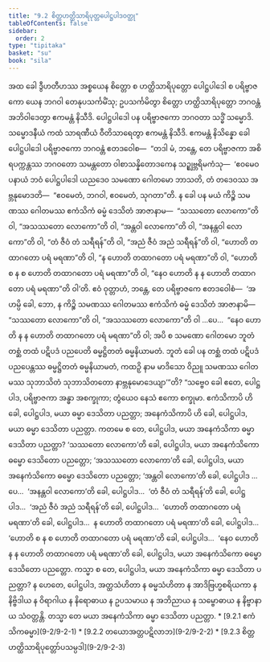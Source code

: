 ```yaml
---
title: "9.2 စိတ္တဟတ္ထိသာရိပုတ္တပေါဋ္ဌပါဒဝတ္ထု"
tableOfContents: false
sidebar:
  order: 2
type: "tipitaka"
basket: "su"
book: "sila"
---
```



<DynamicBreadcrumb />

<Division number="422" book="sila" e="ch" v="6" p="175">

<Paragraph number="720" book="sila">
အထ ခေါ ဒွီဟတီဟဿ အစ္စယေန စိတ္တော စ ဟတ္ထိသာရိပုတ္တော ပေါဋ္ဌပါဒေါ စ ပရိဗ္ဗာဇကော ယေန ဘဂဝါ တေနုပသင်္ကမိံသု; ဥပသင်္ကမိတွာ စိတ္တော ဟတ္ထိသာရိပုတ္တော ဘဂဝန္တံ အဘိဝါဒေတွာ ဧကမန္တံ နိသီဒိ. ပေါဋ္ဌပါဒေါ ပန ပရိဗ္ဗာဇကော ဘဂဝတာ သဒ္ဓိံ သမ္မောဒိ. သမ္မောဒနီယံ ကထံ သာရဏီယံ ဝီတိသာရေတွာ ဧကမန္တံ နိသီဒိ. ဧကမန္တံ နိသိန္နော ခေါ ပေါဋ္ဌပါဒေါ ပရိဗ္ဗာဇကော ဘဂဝန္တံ ဧတဒဝေါစ—  “တဒါ မံ, ဘန္တေ, တေ ပရိဗ္ဗာဇကာ အစိရပက္ကန္တဿ ဘဂဝတော သမန္တတော ဝါစာသန္နိတောဒကေန သဉ္ဈဗ္ဘရိမကံသု—  ‘ဧဝမေဝ ပနာယံ ဘဝံ ပေါဋ္ဌပါဒေါ ယညဒေဝ သမဏော ဂေါတမော ဘာသတိ, တံ တဒေဝဿ အဗ္ဘနုမောဒတိ—  “ဧဝမေတံ, ဘဂဝါ, ဧဝမေတံ, သုဂတာ”တိ. န ခေါ ပန မယံ ကိဉ္စိ သမဏဿ ဂေါတမဿ ဧကံသိကံ ဓမ္မံ ဒေသိတံ အာဇာနာမ—  “သဿတော လောကော”တိ ဝါ, “အသဿတော လောကော”တိ ဝါ, “အန္တဝါ လောကော”တိ ဝါ, “အနန္တဝါ လောကော”တိ ဝါ, “တံ ဇီဝံ တံ သရီရန်”တိ ဝါ, “အညံ ဇီဝံ အညံ သရီရန်”တိ ဝါ, “ဟောတိ တထာဂတော ပရံ မရဏာ”တိ ဝါ, “န ဟောတိ တထာဂတော ပရံ မရဏာ”တိ ဝါ, “ဟောတိ စ န စ ဟောတိ တထာဂတော ပရံ မရဏာ”တိ ဝါ, “နေဝ ဟောတိ န န ဟောတိ တထာဂတော ပရံ မရဏာ”တိ ဝါ’တိ. ဧဝံ ဝုတ္တာဟံ, ဘန္တေ, တေ ပရိဗ္ဗာဇကေ ဧတဒဝေါစံ—  ‘အဟမ္ပိ ခေါ, ဘော, န ကိဉ္စိ သမဏဿ ဂေါတမဿ ဧကံသိကံ ဓမ္မံ ဒေသိတံ အာဇာနာမိ—  “သဿတော လောကော”တိ ဝါ, “အသဿတော လောကော”တိ ဝါ …ပေ…  “နေဝ ဟောတိ န န ဟောတိ တထာဂတော ပရံ မရဏာ”တိ ဝါ; အပိ စ သမဏော ဂေါတမော ဘူတံ တစ္ဆံ တထံ ပဋိပဒံ ပညပေတိ ဓမ္မဋ္ဌိတတံ ဓမ္မနိယာမတံ. ဘူတံ ခေါ ပန တစ္ဆံ တထံ ပဋိပဒံ ပညပေန္တဿ ဓမ္မဋ္ဌိတတံ ဓမ္မနိယာမတံ, ကထဉှိ နာမ မာဒိသော ဝိညူ သမဏဿ ဂေါတမဿ သုဘာသိတံ သုဘာသိတတော နာဗ္ဘနုမောဒေယျာ’”တိ?


</Paragraph>

</Division>
<Division number="423" book="sila" e="ch" v="6" p="176">

<Paragraph number="721" book="sila">
“သဗ္ဗေဝ ခေါ ဧတေ, ပေါဋ္ဌပါဒ, ပရိဗ္ဗာဇကာ အန္ဓာ အစက္ခုကာ; တွံယေဝ နေသံ ဧကော စက္ခုမာ. ဧကံသိကာပိ ဟိ ခေါ, ပေါဋ္ဌပါဒ, မယာ ဓမ္မာ ဒေသိတာ ပညတ္တာ; အနေကံသိကာပိ ဟိ ခေါ, ပေါဋ္ဌပါဒ, မယာ ဓမ္မာ ဒေသိတာ ပညတ္တာ.


</Paragraph>

<Paragraph number="722" book="sila">
ကတမေ စ တေ, ပေါဋ္ဌပါဒ, မယာ အနေကံသိကာ ဓမ္မာ ဒေသိတာ ပညတ္တာ? ‘သဿတော လောကော’တိ ခေါ, ပေါဋ္ဌပါဒ, မယာ အနေကံသိကော ဓမ္မော ဒေသိတော ပညတ္တော; ‘အသဿတော လောကော’တိ ခေါ, ပေါဋ္ဌပါဒ, မယာ အနေကံသိကော ဓမ္မော ဒေသိတော ပညတ္တော; ‘အန္တဝါ လောကော’တိ ခေါ, ပေါဋ္ဌပါဒ …ပေ…  ‘အနန္တဝါ လောကော’တိ ခေါ, ပေါဋ္ဌပါဒ…  ‘တံ ဇီဝံ တံ သရီရန်’တိ ခေါ, ပေါဋ္ဌပါဒ…  ‘အညံ ဇီဝံ အညံ သရီရန်’တိ ခေါ, ပေါဋ္ဌပါဒ…  ‘ဟောတိ တထာဂတော ပရံ မရဏာ’တိ ခေါ, ပေါဋ္ဌပါဒ…  န ဟောတိ တထာဂတော ပရံ မရဏာ’တိ ခေါ, ပေါဋ္ဌပါဒ…  ‘ဟောတိ စ န စ ဟောတိ တထာဂတော ပရံ မရဏာ’တိ ခေါ, ပေါဋ္ဌပါဒ…  ‘နေဝ ဟောတိ န န ဟောတိ တထာဂတော ပရံ မရဏာ’တိ ခေါ, ပေါဋ္ဌပါဒ, မယာ အနေကံသိကော ဓမ္မော ဒေသိတော ပညတ္တော.


</Paragraph>

<Paragraph number="723" book="sila">
ကသ္မာ စ တေ, ပေါဋ္ဌပါဒ, မယာ အနေကံသိကာ ဓမ္မာ ဒေသိတာ ပညတ္တာ? န ဟေတေ, ပေါဋ္ဌပါဒ, အတ္ထသံဟိတာ န ဓမ္မသံဟိတာ န အာဒိဗြဟ္မစရိယကာ န နိဗ္ဗိဒါယ န ဝိရာဂါယ န နိရောဓာယ န ဥပသမာယ န အဘိညာယ န သမ္ဗောဓာယ န နိဗ္ဗာနာယ သံဝတ္တန္တိ. တသ္မာ တေ မယာ အနေကံသိကာ ဓမ္မာ ဒေသိတာ ပညတ္တာ.

</Paragraph>
</Division>

<TableOfContents book="sila" section="9.2">
* [9.2.1 ဧကံသိကဓမ္မာ](9-2/9-2-1)
* [9.2.2 တယောအတ္တပဋိလာဘ](9-2/9-2-2)
* [9.2.3 စိတ္တဟတ္ထိသာရိပုတ္တော်ပသမ္ပဒါ](9-2/9-2-3)
</TableOfContents>